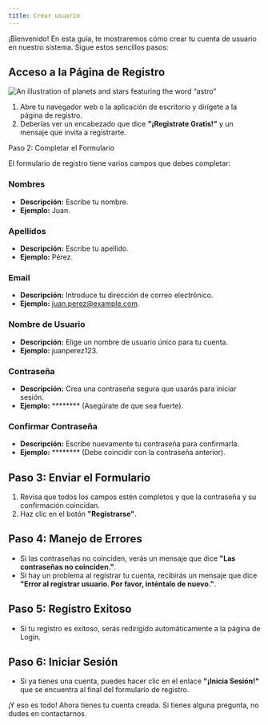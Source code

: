 ```yaml
---
title: Crear usuario
---
```


¡Bienvenido! En esta guía, te mostraremos cómo crear tu cuenta de usuario en nuestro sistema. Sigue estos sencillos pasos:

##  Acceso a la Página de Registro


![An illustration of planets and stars featuring the word “astro”](src/assets/register.png)

1. Abre tu navegador web o la aplicación de escritorio y dirígete a la página de registro.
2. Deberías ver un encabezado que dice **"¡Registrate Gratis!"** y un mensaje que invita a registrarte.

Paso 2: Completar el Formulario

El formulario de registro tiene varios campos que debes completar:

### Nombres

- **Descripción:** Escribe tu nombre.
- **Ejemplo:** Juan.

### Apellidos

- **Descripción:** Escribe tu apellido.
- **Ejemplo:** Pérez.

### Email

- **Descripción:** Introduce tu dirección de correo electrónico.
- **Ejemplo:** juan.perez@example.com.

### Nombre de Usuario

- **Descripción:** Elige un nombre de usuario único para tu cuenta.
- **Ejemplo:** juanperez123.

### Contraseña

- **Descripción:** Crea una contraseña segura que usarás para iniciar sesión.
- **Ejemplo:** ******** (Asegúrate de que sea fuerte).

### Confirmar Contraseña

- **Descripción:** Escribe nuevamente tu contraseña para confirmarla.
- **Ejemplo:** ******** (Debe coincidir con la contraseña anterior).

## Paso 3: Enviar el Formulario

1. Revisa que todos los campos estén completos y que la contraseña y su confirmación coincidan.
2. Haz clic en el botón **"Registrarse"**.

## Paso 4: Manejo de Errores

- Si las contraseñas no coinciden, verás un mensaje que dice **"Las contraseñas no coinciden."**.
- Si hay un problema al registrar tu cuenta, recibirás un mensaje que dice **"Error al registrar usuario. Por favor, inténtalo de nuevo."**.

## Paso 5: Registro Exitoso

- Si tu registro es exitoso, serás redirigido automáticamente a la página de Login.

## Paso 6: Iniciar Sesión

- Si ya tienes una cuenta, puedes hacer clic en el enlace **"¡Inicia Sesión!"** que se encuentra al final del formulario de registro.

¡Y eso es todo! Ahora tienes tu cuenta creada. Si tienes alguna pregunta, no dudes en contactarnos. 

